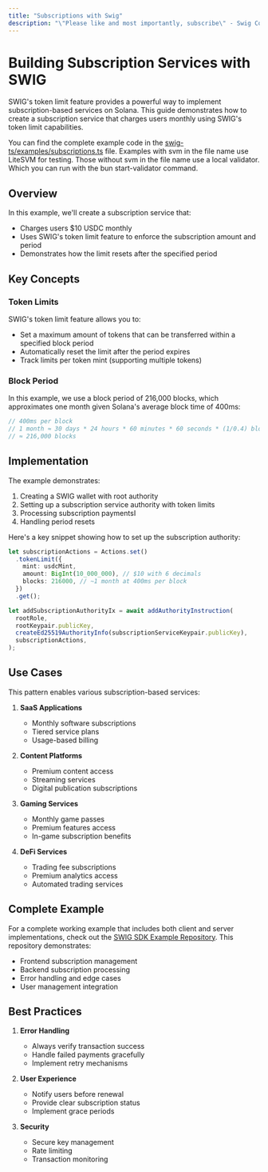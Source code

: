 ```yaml
---
title: "Subscriptions with Swig"
description: "\"Please like and most importantly, subscribe\" - Swig Content Influencers Everywhere"
---
```


# Building Subscription Services with SWIG

SWIG's token limit feature provides a powerful way to implement subscription-based services on Solana. This guide demonstrates how to create a subscription service that charges users monthly using SWIG's token limit capabilities.

You can find the complete example code in the [swig-ts/examples/subscriptions.ts](https://github.com/anagrambuild/swig-ts/tree/main/examples/transfer/subscription-svm.ts) file.
<Tip>
Examples with svm in the file name use LiteSVM for testing. Those without svm in the file name use a local validator. Which you can run with the bun start-validator command.
</Tip>
## Overview

In this example, we'll create a subscription service that:
- Charges users $10 USDC monthly
- Uses SWIG's token limit feature to enforce the subscription amount and period
- Demonstrates how the limit resets after the specified period

## Key Concepts

### Token Limits

SWIG's token limit feature allows you to:
- Set a maximum amount of tokens that can be transferred within a specified block period
- Automatically reset the limit after the period expires
- Track limits per token mint (supporting multiple tokens)

### Block Period

In this example, we use a block period of 216,000 blocks, which approximates one month given Solana's average block time of 400ms:
```typescript
// 400ms per block
// 1 month ≈ 30 days * 24 hours * 60 minutes * 60 seconds * (1/0.4) blocks/second
// ≈ 216,000 blocks
```

## Implementation

The example demonstrates:
1. Creating a SWIG wallet with root authority
2. Setting up a subscription service authority with token limits
3. Processing subscription paymentsI
4. Handling period resets

Here's a key snippet showing how to set up the subscription authority:

```typescript
let subscriptionActions = Actions.set()
  .tokenLimit({
    mint: usdcMint,
    amount: BigInt(10_000_000), // $10 with 6 decimals
    blocks: 216000, // ~1 month at 400ms per block
  })
  .get();

let addSubscriptionAuthorityIx = await addAuthorityInstruction(
  rootRole,
  rootKeypair.publicKey,
  createEd25519AuthorityInfo(subscriptionServiceKeypair.publicKey),
  subscriptionActions,
);
```

## Use Cases

This pattern enables various subscription-based services:

1. **SaaS Applications**
   - Monthly software subscriptions
   - Tiered service plans
   - Usage-based billing

2. **Content Platforms**
   - Premium content access
   - Streaming services
   - Digital publication subscriptions

3. **Gaming Services**
   - Monthly game passes
   - Premium features access
   - In-game subscription benefits

4. **DeFi Services**
   - Trading fee subscriptions
   - Premium analytics access
   - Automated trading services

## Complete Example

For a complete working example that includes both client and server implementations, check out the [SWIG SDK Example Repository](https://github.com/anagrambuild/swig-rs-sdk-example). This repository demonstrates:

- Frontend subscription management
- Backend subscription processing
- Error handling and edge cases
- User management integration

## Best Practices

1. **Error Handling**
   - Always verify transaction success
   - Handle failed payments gracefully
   - Implement retry mechanisms

2. **User Experience**
   - Notify users before renewal
   - Provide clear subscription status
   - Implement grace periods

3. **Security**
   - Secure key management
   - Rate limiting
   - Transaction monitoring
